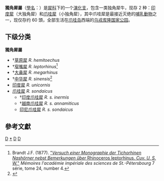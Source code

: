 {{Automatic taxobox
| taxon = Rhinoceros 
| authority = [[卡尔·林奈|Linnaeus]], 1758
}}
'''獨角犀屬'''（[[學名|學名]]：''{{lang|la|Rhinoceros }}''）是[[犀科|犀科]]下的一个[[演化支|演化支]]，包含一类独角犀牛，现存 2 种：[[印度犀|印度犀]]（大独角犀）和[[爪哇犀|爪哇犀]]（小独角犀），其中爪哇犀是最接近灭绝的[[哺乳動物|哺乳動物]]之一，现仅存约 60 頭，全部生活在[[爪哇岛|爪哇岛]]西端的[[乌戎库隆国家公园|乌戎库隆国家公园]]。

== 下级分类 ==

'''獨角犀屬 ''{{lang|la|Rhinoceros }}'''''
* †[[草原犀|草原犀]] ''R. hemitoechus''
*†[[窄嘴犀|窄嘴犀]] ''R. leptorhinus''<ref>Brandt J.F. (1877). [https://www.biodiversitylibrary.org/item/148201#page/6/mode/2up "''Versuch einer Monographie der Tichorhinen Nashörner nebst Bemerkungen über'' Rhinoсеrоs leptorhinus. ''Cuv. U. S. W.''"] {{Wayback|url=https://www.biodiversitylibrary.org/item/148201#page/6/mode/2up |date=20181015163003 }} ''Мémoires l'académie impériale des sciences de St.-Pétersbourg'' 7 série, tome 24, number 4.</ref>
* †[[大鼻犀|大鼻犀]] ''R. megarhinus''
* †[[中华犀|中华犀]] ''R. sinensis''<ref>{{Cite journal|last=Schepartz|first=L. A.|last2=Miller-Antonio|first2=S.|date=2010-05-01|title=Taphonomy, life history, and human exploitation of ''Rhinoceros sinensis'' at the Middle Pleistocene site of Panxian Dadong, Guizhou, China|journal=International Journal of Osteoarchaeology|language=en|volume=20|issue=3|pages=253–268|doi=10.1002/oa.1025|issn=1099-1212}}</ref> 
*[[印度犀|印度犀]] ''R. unicornis''
*[[爪哇犀|爪哇犀]] ''R. sondaicus''
**†[[印度爪哇犀|印度爪哇犀]] ''R. s. inermis''
**†[[越南爪哇犀|越南爪哇犀]] ''R. s. annamiticus''
**[[爪哇犀|印尼爪哇犀]] ''R. s. sondaicus''

== 參考文獻 ==
{{Reflist}}
{{Commons|Rhinoceros}}
{{奇蹄目}}
{{犀總科|R.}}
{{Taxonbar|from=Q134657}}

[[Category:犀科|D]]
[[Category:独角犀属|*]]
[[Category:卡尔·林奈命名的生物分类|D]]
[[Category:1758年描述的鱼类|D]]